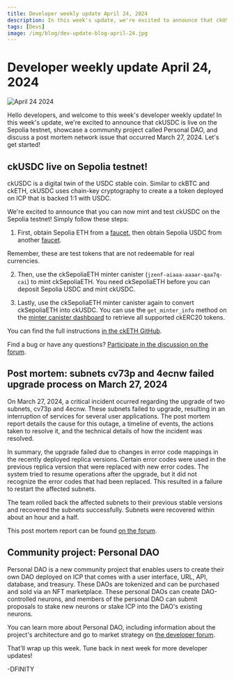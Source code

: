 ```yaml
---
title: Developer weekly update April 24, 2024
description: In this week's update, we're excited to announce that ckUSDC is live on the Sepolia testnet, showcase a community project called Personal DAO, and discuss a post mortem network issue that occurred March 27, 2024.
tags: [Devs]
image: /img/blog/dev-update-blog-april-24.jpg
---
```


# Developer weekly update April 24, 2024

![April 24 2024](../../static/img/blog/dev-update-blog-april-24.jpg)

Hello developers, and welcome to this week's developer weekly update! In this week's update, we're excited to announce that ckUSDC is live on the Sepolia testnet, showcase a community project called Personal DAO, and discuss a post mortem network issue that occurred March 27, 2024. Let's get started!

## ckUSDC live on Sepolia testnet!

ckUSDC is a digital twin of the USDC stable coin. Similar to ckBTC and ckETH, ckUSDC uses chain-key cryptography to create a a token deployed on ICP that is backed 1:1 with USDC.

We're excited to announce that you can now mint and test ckUSDC on the Sepolia testnet! Simply follow these steps:

1. First, obtain Sepolia ETH from a [faucet](https://sepoliafaucet.com/), then obtain Sepolia USDC from another [faucet](https://faucet.circle.com/).

Remember, these are test tokens that are not redeemable for real currencies.

2. Then, use the ckSepoliaETH minter canister (`jzenf-aiaaa-aaaar-qaa7q-cai`) to mint ckSepoliaETH. You need ckSepoliaETH before you can deposit Sepolia USDC and mint ckUSDC.

3. Lastly, use the ckSepoliaETH minter canister again to convert ckSepoliaETH into ckUSDC. You can use the `get_minter_info` method on the [minter canister dashboard](https://dashboard.internetcomputer.org/canister/jzenf-aiaaa-aaaar-qaa7q-cai) to retrieve all supported ckERC20 tokens.

You can find the full instructions [in the ckETH GitHub](https://github.com/dfinity/ic/blob/master/rs/ethereum/cketh/README.adoc).

Find a bug or have any questions? [Participate in the discussion on the forum](https://forum.dfinity.org/t/cketh-a-canister-issued-ether-twin-token-on-the-ic/22819/155).

## Post mortem: subnets cv73p and 4ecnw failed upgrade process on March 27, 2024

On March 27, 2024, a critical incident ocurred regarding the upgrade of two subnets, cv73p and 4ecnw. These subnets failed to upgrade, resulting in an interruption of services for several user applications. The post mortem report details the cause for this outage, a timeline of events, the actions taken to resolve it, and the technical details of how the incident was resolved.

In summary, the upgrade failed due to changes in error code mappings in the recently deployed replica versions. Certain error codes were used in the previous replica version that were replaced with new error codes. The system tried to resume operations after the upgrade, but it did not recognize the error codes that had been replaced. This resulted in a failure to restart the affected subnets.

The team rolled back the affected subnets to their previous stable versions and recovered the subnets successfully. Subnets were recovered within about an hour and a half.

This post mortem report can be found [on the forum](https://forum.dfinity.org/t/post-mortem-subnets-cv73p-and-4ecnw-failed-upgrade-process-on-march-27-2024/29841).

## Community project: Personal DAO

Personal DAO is a new community project that enables users to create their own DAO deployed on ICP that comes with a user interface, URL, API, database, and treasury. These DAOs are tokenized and can be purchased and sold via an NFT marketplace. These personal DAOs can create DAO-controlled neurons, and members of the personal DAO can submit proposals to stake new neurons or stake ICP into the DAO's existing neurons.

You can learn more about Personal DAO, including information about the project's architecture and go to market strategy on [the developer forum](https://forum.dfinity.org/t/personal-dao-a-commoditized-dao-that-functions-as-a-icp-neuron-pool-for-now-more-features-on-the-way/29958).

That'll wrap up this week. Tune back in next week for more developer updates!

-DFINITY